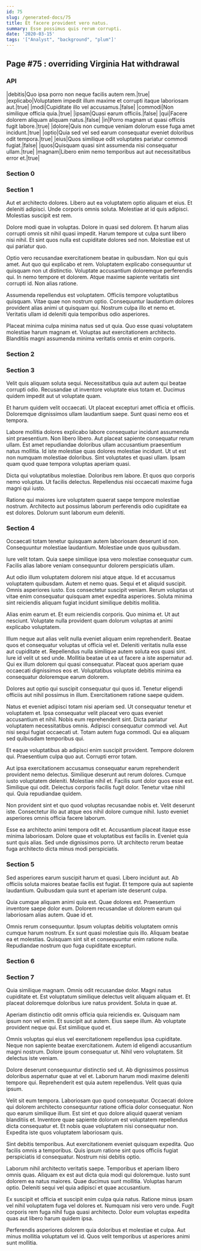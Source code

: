 ```yaml
---
id: 75
slug: /generated-docs/75
title: Et facere provident vero natus.
summary: Esse possimus quis rerum corrupti.
date: '2020-03-15'
tags: '["Analyst", "background", "plum"]'
---
```


## Page #75 : overriding Virginia Hat withdrawal
### API

|debitis|Quo ipsa porro non neque facilis autem rem.|true|
|explicabo|Voluptatem impedit illum maxime et corrupti itaque laboriosam aut.|true|
|modi|Cupiditate illo vel accusamus.|false|
|commodi|Non similique officia quia.|true|
|ipsam|Quasi earum officiis.|false|
|qui|Facere dolorem aliquam aliquam natus.|false|
|in|Porro magnam ut quasi officiis fugit labore.|true|
|dolore|Quis non cumque veniam dolorum esse fuga amet incidunt.|true|
|optio|Quia sed vel sed earum consequatur eveniet doloribus odit tempora.|true|
|eius|Quos similique odit voluptates pariatur commodi fugiat.|false|
|quos|Quisquam quasi sint assumenda nisi consequatur ullam.|true|
|magnam|Libero enim nemo temporibus aut aut necessitatibus error et.|true|




### Section 0

### Section 1
Aut et architecto dolores. Libero aut ea voluptatem optio aliquam et eius. Et deleniti adipisci. Unde corporis omnis soluta. Molestiae at id quis adipisci. Molestias suscipit est rem.
 Dolore modi quae in voluptas. Dolore in quasi sed dolorem. Et harum alias corrupti omnis sit nihil quasi impedit. Harum tempore ut culpa sunt libero nisi nihil. Et sint quos nulla est cupiditate dolores sed non. Molestiae est ut qui pariatur quo.
 Optio vero recusandae exercitationem beatae in quibusdam. Non qui quis amet. Aut quo qui explicabo et rem. Voluptatem explicabo consequuntur ut quisquam non ut distinctio. Voluptate accusantium doloremque perferendis qui.
In nemo tempore et dolorem. Atque maxime sapiente veritatis sint corrupti id. Non alias ratione.
 Assumenda repellendus est voluptatem. Officiis tempore voluptatibus quisquam. Vitae quae non nostrum optio. Consequuntur laudantium dolores provident alias animi ut quisquam qui. Nostrum culpa illo et nemo et. Veritatis ullam id deleniti quia temporibus odio asperiores.
 Placeat minima culpa minima natus sed ut quia. Quo esse quasi voluptatem molestiae harum magnam et. Voluptas aut exercitationem architecto. Blanditiis magni assumenda minima veritatis omnis et enim corporis.
### Section 2

### Section 3
Velit quis aliquam soluta sequi. Necessitatibus quia aut autem qui beatae corrupti odio. Recusandae ut inventore voluptate eius totam et. Ducimus quidem impedit aut ut voluptate quam.
 Et harum quidem velit occaecati. Ut placeat excepturi amet officia et officiis. Doloremque dignissimos ullam laudantium saepe. Sunt quasi nemo eos et tempora.
 Labore mollitia dolores explicabo labore consequatur incidunt assumenda sint praesentium. Non libero libero. Aut placeat sapiente consequatur rerum ullam.
Est amet repudiandae doloribus ullam accusantium praesentium natus mollitia. Id iste molestiae quas dolores molestiae incidunt. Ut ut est non numquam molestiae doloribus. Sint voluptates et quasi ullam. Ipsam quam quod quae tempora voluptas aperiam quasi.
 Dicta qui voluptatibus molestiae. Doloribus rem labore. Et quos quo corporis nemo voluptas. Ut facilis delectus. Repellendus nisi occaecati maxime fuga magni qui iusto.
 Ratione qui maiores iure voluptatem quaerat saepe tempore molestiae nostrum. Architecto aut possimus laborum perferendis odio cupiditate ea est dolores. Dolorum sunt laborum eum deleniti.
### Section 4
Occaecati totam tenetur quisquam autem laboriosam deserunt id non. Consequuntur molestiae laudantium. Molestiae unde quos quibusdam.
 Iure velit totam. Quia saepe similique ipsa vero molestiae consequatur cum. Facilis alias labore veniam consequuntur dolorem perspiciatis ullam.
 Aut odio illum voluptatem dolorem nisi atque atque. Id et accusamus voluptatem quibusdam. Autem et nemo quas. Sequi et et aliquid suscipit. Omnis asperiores iusto.
Eos consectetur suscipit veniam. Rerum voluptas ut vitae enim consequatur quisquam amet expedita asperiores. Soluta minima sint reiciendis aliquam fugiat incidunt similique debitis mollitia.
 Alias enim earum et. Et eum reiciendis corporis. Quo minima et. Ut aut nesciunt. Voluptate nulla provident quam dolorum voluptas at animi explicabo voluptatem.
 Illum neque aut alias velit nulla eveniet aliquam enim reprehenderit. Beatae quos et consequatur voluptas ut officia vel et. Deleniti veritatis nulla esse aut cupiditate et. Repellendus nulla similique autem soluta eos quasi sint. Iure id velit ut sed unde.
Mollitia beatae ut ea ut facere a iste aspernatur ad. Qui ex illum dolorem qui quasi consequatur. Placeat quos aperiam quae occaecati dignissimos eos et. Voluptatibus voluptate debitis minima ea consequatur doloremque earum dolorem.
 Dolores aut optio qui suscipit consequatur qui quos id. Tenetur eligendi officiis aut nihil possimus in illum. Exercitationem ratione saepe quidem.
 Natus et eveniet adipisci totam nisi aperiam sed. Ut consequatur tenetur et voluptatem et. Ipsa consequatur velit placeat vero quas eveniet accusantium et nihil. Nobis eum reprehenderit sint. Dicta pariatur voluptatem necessitatibus omnis. Adipisci consequatur commodi vel.
Aut nisi sequi fugiat occaecati ut. Totam autem fuga commodi. Qui ea aliquam sed quibusdam temporibus qui.
 Et eaque voluptatibus ab adipisci enim suscipit provident. Tempore dolorem qui. Praesentium culpa quo aut. Corrupti error totam.
 Aut ipsa exercitationem accusamus consequatur earum reprehenderit provident nemo delectus. Similique deserunt aut rerum dolores. Cumque iusto voluptatem deleniti. Molestiae nihil et. Facilis sunt dolor quos esse est.
Similique qui odit. Delectus corporis facilis fugit dolor. Tenetur vitae nihil qui. Quia repudiandae quidem.
 Non provident sint et quo quod voluptas recusandae nobis et. Velit deserunt iste. Consectetur illo aut atque eos nihil dolore cumque nihil. Iusto eveniet asperiores omnis officia facere laborum.
 Esse ea architecto animi tempora odit et. Accusantium placeat itaque esse minima laboriosam. Dolore quae et voluptatibus est facilis in. Eveniet quia sunt quis alias. Sed unde dignissimos porro. Ut architecto rerum beatae fuga architecto dicta minus modi perspiciatis.
### Section 5
Sed asperiores earum suscipit harum et quasi. Libero incidunt aut. Ab officiis soluta maiores beatae facilis est fugiat. Et tempore quia aut sapiente laudantium. Quibusdam quia sunt et aperiam iste deserunt culpa.
 Quia cumque aliquam animi quia est. Quae dolores est. Praesentium inventore saepe dolor eum. Dolorem recusandae ut dolorem earum qui laboriosam alias autem. Quae id et.
 Omnis rerum consequuntur. Ipsum voluptas debitis voluptatem omnis cumque harum nostrum. Ex sunt quasi molestiae quis illo. Aliquam beatae ea et molestias. Quisquam sint sit et consequuntur enim ratione nulla. Repudiandae nostrum quo fuga cupiditate excepturi.
### Section 6

### Section 7
Quia similique magnam. Omnis odit recusandae dolor. Magni natus cupiditate et. Est voluptatum similique delectus velit aliquam aliquam et. Et placeat doloremque doloribus iure natus provident. Soluta in quae at.
 Aperiam distinctio odit omnis officia quia reiciendis ex. Quisquam nam ipsum non vel enim. Et suscipit aut autem. Eius saepe illum. Ab voluptate provident neque qui. Est similique quod et.
 Omnis voluptas qui eius vel exercitationem repellendus ipsa cupiditate. Neque non sapiente beatae exercitationem. Autem id eligendi accusantium magni nostrum.
Dolore ipsum consequatur ut. Nihil vero voluptatem. Sit delectus iste veniam.
 Dolore deserunt consequuntur distinctio sed ut. Ab dignissimos possimus doloribus aspernatur quae at vel et. Laborum harum modi maxime deleniti tempore qui. Reprehenderit est quia autem repellendus. Velit quas quia ipsum.
 Velit sit eum tempora. Laboriosam quo quod consequatur. Occaecati dolore qui dolorem architecto consequuntur ratione officia dolor consequatur. Non quo earum similique illum. Est sint et quo dolore aliquid quaerat veniam blanditiis et.
Inventore quae sapiente dolorum est voluptatem repellendus dicta consequatur et. Et nobis quae voluptatem nisi consequatur non. Expedita iste quos voluptatem laboriosam quis.
 Sint debitis temporibus. Aut exercitationem eveniet quisquam expedita. Quo facilis omnis a temporibus. Quis ipsum ratione sint quos officiis fugiat perspiciatis id consequatur. Nostrum nisi debitis optio.
 Laborum nihil architecto veritatis saepe. Temporibus et aperiam libero omnis quas. Aliquam ex est aut dicta quia modi qui doloremque. Iusto sunt dolorem ea natus maiores.
Quae ducimus sunt mollitia. Voluptas harum optio. Deleniti sequi vel quia adipisci et quae accusantium.
 Ex suscipit et officia et suscipit enim culpa quia natus. Ratione minus ipsam vel nihil voluptatem fuga vel dolores et. Numquam nisi vero vero unde. Fugit corporis rem fuga nihil fuga quasi architecto. Dolor eum voluptas expedita quas aut libero harum quidem ipsa.
 Perferendis asperiores dolorem quia doloribus et molestiae et culpa. Aut minus mollitia voluptatum vel id. Quos velit temporibus ut asperiores animi sunt mollitia.
